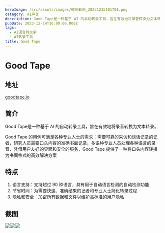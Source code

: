```yaml
---
heroImage: /src/assets/images/微信截图_20231215101701.png
category: AI声音
description: Good Tape是一种基于 AI 的自动转录工具，旨在有效地将录音转换为文本转录。
pubDate: 2023-12-14T16:00:00.000Z
tags:
  - AI语音转文字
  - AI转录工具
title: Good Tape
---
```


# Good Tape

## 地址

[goodtape.io](https://goodtape.io/)

## 简介

Good Tape是一种基于 AI 的自动转录工具，旨在有效地将录音转换为文本转录。

Good Tape 的用例可满足各种专业人士的需求：需要可靠的采访和谈话记录的记者，研究人员需要口头内容的准确书面记录，多语种专业人员处理各种语言的录音，凭借用户友好的界面和安全的服务，Good Tape 提供了一种将口头内容转换为书面格式的高效解决方案

## 特点

1. 语言支持：支持超过 90 种语言，具有用于自动语言检测的自动检测功能
2. 节省时间：为需要快速、准确结果的记者和专业人士简化转录过程
3. 隐私和安全：加密所有数据和文件以维护高标准的用户隐私

## 截图

![](/src/assets/images/微信截图_20231215101701.png)![](/src/assets/images/微信截图_20231215101715.png)![](/src/assets/images/微信截图_20231215101650.png)
